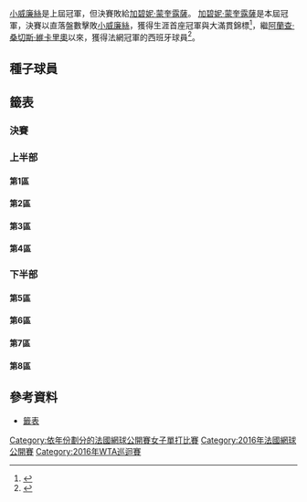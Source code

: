 {{Infobox Tennis Grand Slam events|2016|法國網球公開賽|
 | champ = {{flagicon|ESP}} [[加碧妮·蒙奎露薩|加碧妮·蒙奎露薩]]
 | runner = {{flagicon|USA}} [[小威廉絲|小威廉絲]]
 | score = 7–5、6–4
 | before_name = 法國網球公開賽女子單打比賽
 | after_name = 法國網球公開賽女子單打比賽
}}

{{main|2016年法國網球公開賽}}

[[小威廉絲|小威廉絲]]是上屆冠軍，但決賽敗給[[加碧妮·蒙奎露薩|加碧妮·蒙奎露薩]]。
[[加碧妮·蒙奎露薩|加碧妮·蒙奎露薩]]是本屆冠軍，決賽以直落盤數擊敗[[小威廉絲|小威廉絲]]，獲得生涯首座冠軍與大滿貫錦標<ref>{{cite web|url=https://www.theguardian.com/sport/live/2016/jun/04/french-open-2016-womens-final-serena-williams-v-garbine-muguruza-live|title=Garbiñe Muguruza beats Serena Williams to win French Open title – as it happened|date=4 June 2016|work=Guardian|accessdate=7 June 2016|archive-date=2016-08-12|archive-url=https://web.archive.org/web/20160812160939/https://www.theguardian.com/sport/live/2016/jun/04/french-open-2016-womens-final-serena-williams-v-garbine-muguruza-live|dead-url=no}}</ref>，繼[[阿蘭查·桑切斯·維卡里奧|阿蘭查·桑切斯·維卡里奧]]以來，獲得法網冠軍的西班牙球員<ref>{{cite web|url=http://www.bbc.com/sport/tennis/36452385|title=French Open 2016: Garbine Muguruza upsets Serena Williams to win title|date=4 June 2016|work=BBC Sport|accessdate=7 June 2016|archive-date=2016-08-26|archive-url=https://web.archive.org/web/20160826004751/http://www.bbc.com/sport/tennis/36452385|dead-url=no}}</ref>。	

==種子球員==
{{columns-list|2|
{{seeds|1|1}} {{flagicon|USA}} [[小威廉絲|小威廉絲]]（亞軍）
{{seeds|2|8}} {{flagicon|POL}} [[阿格涅什卡·拉德萬斯卡|阿格涅什卡·拉德萬斯卡]]（第四輪）
{{seeds|3|3}} {{flagicon|GER}} [[安赫利奎·克柏|安赫利奎·克柏]]（第一輪）
{{seeds|4|6}} '''{{flagicon|ESP}} [[加碧妮·蒙奎露薩|加碧妮·蒙奎露薩]]（冠軍）
{{seeds|5|2}} {{flagicon|BLR}} [[維多利亞·阿扎倫卡|維多利亞·阿扎倫卡]]（第一輪，退賽）
{{seeds|6|7}} {{flagicon|ROU}} [[西莫娜·哈勒普|西莫娜·哈勒普]]（第四輪）
{{seeds|7|5}} {{flagicon|ITA}} [[羅貝塔·文西|羅貝塔·文西]]（第一輪）
{{seeds|8|4}} {{flagicon|SUI}} [[迪美雅·芭辛絲姬|迪美雅·芭辛絲姬]]（八強）
{{seeds|9|4}} {{flagicon|USA}} [[大威廉絲|大威廉絲]]（第四輪）
{{seeds|10|5}} {{flagicon|CZE}} [[佩特拉·克維托娃|佩特拉·克維托娃]]（第三輪）
{{seeds|11|7}} {{flagicon|CZE}} [[露絲·莎法洛法|露絲·莎法洛法]]（第三輪）
{{seeds|12|2}} {{flagicon|ESP}} [[卡拉·蘇亞雷斯·納瓦羅|卡拉·蘇亞雷斯·納瓦羅]]（第四輪）
{{seeds|13|6}} {{flagicon|RUS}} [[斯維特拉娜·庫茲涅佐娃|斯維特拉娜·庫茲涅佐娃]]（第四輪）
{{seeds|14|1}} {{flagicon|SRB}} [[安娜·伊萬諾維奇|安娜·伊萬諾維奇]]（第三輪）
{{seeds|15|3}} {{flagicon|USA}} [[麥迪遜·基絲|麥迪遜·基絲]]（第四輪）
{{seeds|16|8}} {{flagicon|ITA}} [[薩拉·埃拉尼|薩拉·埃拉尼]]（第一輪）

{{seeds|17|5}} {{flagicon|CZE}} [[卡羅萊娜·普利斯科娃|卡羅萊娜·普利斯科娃]]（第一輪）
{{seeds|18|1}} {{flagicon|UKR}} [[伊莉娜·斯維托莉娜|伊莉娜·斯維托莉娜]]（第四輪）
{{seeds|19|8}} {{flagicon|USA}} [[斯洛恩·史蒂芬斯|斯洛恩·史蒂芬斯]]（第三輪）
{{seeds|20|3}} {{flagicon|GBR}} [[約翰娜·康塔|約翰娜·康塔]]（第一輪）
{{seeds|21|7}} {{flagicon|AUS}} [[薩曼莎·斯托瑟|薩曼莎·斯托瑟]]（四強）
{{seeds|22|2}} {{flagicon|SVK}} [[多米尼卡·齊布爾科娃|多米尼卡·齊布爾科娃]]（第三輪）
{{seeds|23|4}} {{flagicon|SRB}} [[耶萊娜·揚科維奇|耶萊娜·揚科維奇]]（第一輪）
{{seeds|24|6}} {{flagicon|RUS}} [[安娜斯塔西亞·帕夫柳琴科娃|安娜斯塔西亞·帕夫柳琴科娃]]（第三輪）
{{seeds|25|5}} {{flagicon|ROU}} [[伊琳娜-卡梅利亞·貝古|伊琳娜-卡梅利亞·貝古]]（第四輪）
{{seeds|26|1}} {{flagicon|FRA}} [[克里斯蒂娜·美拉德諾維奇|克里斯蒂娜·美拉德諾維奇]]（第三輪）
{{seeds|27|6}} {{flagicon|RUS}} [[葉卡捷琳娜·馬卡洛娃|葉卡捷琳娜·馬卡洛娃]]（第二輪） 
{{seeds|28|2}} {{flagicon|GER}} [[安德烈婭·佩特科維奇|安德烈婭·佩特科維奇]]（第二輪） 
{{seeds|29|3}} {{flagicon|RUS}} [[黛莉亞·卡薩特金娜|黛莉亞·卡薩特金娜]]（第三輪）
{{seeds|30|8}} {{flagicon|CZE}} [[巴博拉·扎赫拉沃娃-斯特里科娃|巴博拉·斯特里科娃]]（第三輪）
{{seeds|31|4}} {{flagicon|ROU}} [[莫妮卡·尼古列斯庫|莫妮卡·尼古列斯庫]]（第一輪）
{{seeds|32|7}} {{flagicon|LAT}} [[耶蓮娜·奧斯塔佩柯|耶蓮娜·奧斯塔佩柯]]（第一輪）
}}
{{種子說明}}

==籤表==
{{Draw key}}

===決賽===
{{8TeamBracket-Tennis3-v2
|RD1=八強
|RD2=四強
|RD3=決賽
 
|team-width=175

| RD1-seed1=1
| RD1-team1='''{{flagicon|USA}} [[小威廉絲|小威廉絲]]
| RD1-score1-1=5
| RD1-score1-2='''6
| RD1-score1-3='''6
| RD1-seed2=
| RD1-team2={{flagicon|KAZ}} [[尤利婭·普丁塞瓦|尤利婭·普丁塞瓦]] 
| RD1-score2-1='''7
| RD1-score2-2=4
| RD1-score2-3=1

| RD1-seed3=
| RD1-team3='''{{flagicon|NED}} [[基基·貝爾騰斯|基基·貝爾騰斯]]  
| RD1-score3-1='''7
| RD1-score3-2='''6
| RD1-score3-3=
| RD1-seed4=8
| RD1-team4={{flagicon|SUI}} [[迪美雅·芭辛絲姬|迪美雅·芭辛絲姬]] 
| RD1-score4-1=5
| RD1-score4-2=2
| RD1-score4-3=

| RD1-seed5=
| RD1-team5={{flagicon|USA}} [[謝爾比·羅傑斯|謝爾比·羅傑斯]] 
| RD1-score5-1=5
| RD1-score5-2=3
| RD1-score5-3=
| RD1-seed6=4
| RD1-team6='''{{flagicon|ESP}} [[加碧妮·蒙奎露薩|加碧妮·蒙奎露薩]]
| RD1-score6-1='''7
| RD1-score6-2='''6
| RD1-score6-3=

| RD1-seed7=21
| RD1-team7='''{{flagicon|AUS}} [[薩曼莎·斯托瑟|薩曼莎·斯托瑟]] 
| RD1-score7-1='''6
| RD1-score7-2='''7<sup>8</sup>
| RD1-score7-3=
| RD1-seed8=
| RD1-team8={{flagicon|BUL}} [[茨薇塔娜·皮隆科娃|茨薇塔娜·皮隆科娃]]
| RD1-score8-1=4
| RD1-score8-2=6<sup>6</sup>
| RD1-score8-3=

| RD2-seed1=1
| RD2-team1='''{{flagicon|USA}} [[小威廉絲|小威廉絲]]
| RD2-score1-1='''7<sup>9</sup>
| RD2-score1-2='''6
| RD2-score1-3=
| RD2-seed2=
| RD2-team2={{flagicon|NED}} [[基基·貝爾騰斯|基基·貝爾騰斯]] 
| RD2-score2-1=6<sup>7</sup>
| RD2-score2-2=4
| RD2-score2-3=

| RD2-seed3=4
| RD2-team3='''{{flagicon|ESP}} [[加碧妮·蒙奎露薩|加碧妮·蒙奎露薩]]
| RD2-score3-1='''6
| RD2-score3-2='''6
| RD2-score3-3=
| RD2-seed4=21
| RD2-team4={{flagicon|AUS}} [[薩曼莎·斯托瑟|薩曼莎·斯托瑟]]
| RD2-score4-1=2
| RD2-score4-2=4
| RD2-score4-3=

| RD3-seed1=1
| RD3-team1={{flagicon|USA}} [[小威廉絲|小威廉絲]] 
| RD3-score1-1=5
| RD3-score1-2=4
| RD3-score1-3=
| RD3-seed2=4
| RD3-team2='''{{flagicon|ESP}} [[加碧妮·蒙奎露薩|加碧妮·蒙奎露薩]]
| RD3-score2-1='''7
| RD3-score2-2='''6
| RD3-score2-3=
}}

===上半部===

====第1區====
{{16TeamBracket-Compact-Tennis3
| RD1=第一輪
| RD2=第二輪
| RD3=第三輪
| RD4=第四輪

| RD1-seed01=1
| RD1-team01='''{{flagicon|USA}} [[小威廉絲|S 小威廉絲]] 
| RD1-score01-1='''6
| RD1-score01-2='''6
| RD1-score01-3=
| RD1-seed02=
| RD1-team02={{flagicon|SVK}} [[瑪格達蓮娜·里巴里科娃|里巴里科娃]]
| RD1-score02-1=2
| RD1-score02-2=0
| RD1-score02-3=

| RD1-seed03=
| RD1-team03='''{{flagicon|BRA}} [[特莉阿娜·佩蕾拉|佩蕾拉]]
| RD1-score03-1='''7
| RD1-score03-2=3
| RD1-score03-3='''9
| RD1-seed04=
| RD1-team04={{flagicon|CZE}} [[卡羅萊娜·普利斯科娃|普利斯科娃]]
| RD1-score04-1=5
| RD1-score04-2='''6
| RD1-score04-3=7

| RD1-seed05=
| RD1-team05={{flagicon|USA}} [[薩曼莎·克勞福德|克勞福德]]
| RD1-score05-1=4
| RD1-score05-2=0
| RD1-score05-3=
| RD1-seed06=
| RD1-team06='''{{flagicon|HUN}} [[蒂美阿·巴包斯|巴包斯]]
| RD1-score06-1='''6
| RD1-score06-2='''6
| RD1-score06-3=

| RD1-seed07=
| RD1-team07={{flagicon|ITA}} [[弗蘭切斯卡·斯基亞沃內|斯基亞沃內]]
| RD1-score07-1=2
| RD1-score07-2=4
| RD1-score07-3=
| RD1-seed08=26
| RD1-team08='''{{flagicon|FRA}} [[克里斯蒂娜·美拉德諾維奇|美拉德諾維奇]] 
| RD1-score08-1='''6
| RD1-score08-2='''6
| RD1-score08-3=

| RD1-seed09=18
| RD1-team09='''{{flagicon|UKR}} [[伊莉娜·斯維托莉娜|斯維托莉娜]] 
| RD1-score09-1='''6
| RD1-score09-2='''6
| RD1-score09-3=
| RD1-seed10=Q
| RD1-team10={{flagicon|ROM}} [[索拉納·克斯蒂|克斯蒂]] 
| RD1-score10-1=1
| RD1-score10-2=3
| RD1-score10-3=

| RD1-seed11=WC
| RD1-team11='''{{flagicon|USA}} [[泰勒·湯森|湯森]]
| RD1-score11-1='''6
| RD1-score11-2='''6
| RD1-score11-3=
| RD1-seed12=WC
| RD1-team12={{flagicon|FRA}} [[Amandine_Hesse|A Hesse]]
| RD1-score12-1=2
| RD1-score12-2=1
| RD1-score12-3=

| RD1-seed13=
| RD1-team13='''{{flagicon|JPN}} [[奈良久留美|奈良]]
| RD1-score13-1=5
| RD1-score13-2='''6
| RD1-score13-3=2
| RD1-seed14=
| RD1-team14={{flagicon|CZE}} [[德尼莎·阿萊爾托娃|阿萊爾托娃]]
| RD1-score14-1='''7
| RD1-score14-2=3
| RD1-score14-3=0<sup>r</sup>

| RD1-seed15=WC
| RD1-team15={{flagicon|FRA}} [[Océane_Dodin|O Dodin]]
| RD1-score15-1=0
| RD1-score15-2='''7
| RD1-score15-3=2
| RD1-seed16=14
| RD1-team16='''{{flagicon|SRB}} [[安娜·伊萬諾維奇|伊萬諾維奇]] 
| RD1-score16-1='''6
| RD1-score16-2=5
| RD1-score16-3='''6

| RD2-seed01=1
| RD2-team01='''{{flagicon|USA}} [[小威廉絲|S 小威廉絲]] 
| RD2-score01-1='''6
| RD2-score01-2='''6
| RD2-score01-3=
| RD2-seed02=
| RD2-team02={{flagicon|BRA}} [[特莉阿娜·佩蕾拉|佩蕾拉]] 
| RD2-score02-1=2
| RD2-score02-2=1
| RD2-score02-3=

| RD2-seed03=
| RD2-team03={{flagicon|HUN}} [[蒂美阿·巴包斯|巴包斯]]
| RD2-score03-1=4
| RD2-score03-2=3
| RD2-score03-3=
| RD2-seed04=26
| RD2-team04='''{{flagicon|FRA}} [[克里斯蒂娜·美拉德諾維奇|美拉德諾維奇]] 
| RD2-score04-1='''6
| RD2-score04-2='''6
| RD2-score04-3=

| RD2-seed05=18
| RD2-team05='''{{flagicon|UKR}} [[伊莉娜·斯維托莉娜|斯維托莉娜]] 
| RD2-score05-1='''6
| RD2-score05-2='''6
| RD2-score05-3=
| RD2-seed06=WC
| RD2-team06={{flagicon|USA}} [[泰勒·湯森|湯森]]
| RD2-score06-1=3
| RD2-score06-2=0
| RD2-score06-3=

| RD2-seed07=
| RD2-team07={{flagicon|JPN}} [[奈良久留美|奈良]] 
| RD2-score07-1=5
| RD2-score07-2=1
| RD2-score07-3=
| RD2-seed08=14
| RD2-team08='''{{flagicon|SRB}} [[安娜·伊萬諾維奇|伊萬諾維奇]]
| RD2-score08-1='''7
| RD2-score08-2='''6
| RD2-score08-3=

| RD3-seed01=1
| RD3-team01='''{{flagicon|USA}} [[小威廉絲|S 小威廉絲]]
| RD3-score01-1='''6
| RD3-score01-2='''7<sup>12</sup>
| RD3-score01-3=
| RD3-seed02=26
| RD3-team02={{flagicon|FRA}} [[克里斯蒂娜·美拉德諾維奇|美拉德諾維奇]]
| RD3-score02-1=4
| RD3-score02-2=6<sup>10</sup>
| RD3-score02-3=

| RD3-seed03=18
| RD3-team03='''{{flagicon|UKR}} [[伊莉娜·斯維托莉娜|斯維托莉娜]] 
| RD3-score03-1='''6
| RD3-score03-2='''6
| RD3-score03-3=
| RD3-seed04=14
| RD3-team04={{flagicon|SRB}} [[安娜·伊萬諾維奇|伊萬諾維奇]] 
| RD3-score04-1=4
| RD3-score04-2=4
| RD3-score04-3=

| RD4-seed01=1
| RD4-team01='''{{flagicon|USA}} [[小威廉絲|S 小威廉絲]] 
| RD4-score01-1='''6
| RD4-score01-2='''6
| RD4-score01-3=
| RD4-seed02=18
| RD4-team02={{flagicon|UKR}} [[伊莉娜·斯維托莉娜|斯維托莉娜]] 
| RD4-score02-1=1
| RD4-score02-2=1
| RD4-score02-3=
}}

====第2區====
{{16TeamBracket-Compact-Tennis3
| RD1=第一輪
| RD2=第二輪
| RD3=第三輪
| RD4=第四輪

| RD1-seed01=12
| RD1-team01='''{{nowrap|{{flagicon|ESP}} [[卡拉·蘇亞雷斯·納瓦羅|蘇亞雷斯·納瓦羅]]}} 
| RD1-score01-1='''6
| RD1-score01-2=4
| RD1-score01-3='''6
| RD1-seed02=Q
| RD1-team02={{flagicon|CZE}} [[凱特琳娜·絲妮柯娃|絲妮柯娃]]
| RD1-score02-1=2
| RD1-score02-2='''6
| RD1-score02-3=2

| RD1-seed03=
| RD1-team03='''{{flagicon|CHN}} [[王薔|王]]
| RD1-score03-1='''6
| RD1-score03-2='''6
| RD1-score03-3=
| RD1-seed04=WC
| RD1-team04={{nowrap|{{flagicon|FRA}} [[Tessah_Andrianjafitrimo|T Andrianjafitrimo]]}}
| RD1-score04-1=0
| RD1-score04-2=0
| RD1-score04-3=

| RD1-seed05=WC
| RD1-team05={{flagicon|AUS}} [[Arina_Rodionova|Ar Rodionova]]
| RD1-score05-1=2
| RD1-score05-2=3
| RD1-score05-3=
| RD1-seed06=
| RD1-team06='''{{flagicon|CRO}} [[安娜·科紐赫|科紐赫]]
| RD1-score06-1='''6
| RD1-score06-2='''6
| RD1-score06-3=

| RD1-seed07=
| RD1-team07={{flagicon|CHN}} [[鄭賽賽|鄭]]
| RD1-score07-1=3
| RD1-score07-2=1
| RD1-score07-3=
| RD1-seed08=22
| RD1-team08='''{{flagicon|SVK}} [[多米尼卡·齊布爾科娃|齊布爾科娃]] 
| RD1-score08-1='''6
| RD1-score08-2='''6
| RD1-score08-3=

| RD1-seed09=28
| RD1-team09='''{{flagicon|GER}} [[安德烈婭·佩特科維奇|佩特科維奇]] 
| RD1-score09-1='''6
| RD1-score09-2='''6
| RD1-score09-3=
| RD1-seed10=PR
| RD1-team10={{flagicon|GBR}} [[勞拉·羅布森|羅布森]]
| RD1-score10-1=2
| RD1-score10-2=2
| RD1-score10-3=

| RD1-seed11=
| RD1-team11='''{{flagicon|KAZ}} [[尤利婭·普丁塞瓦|普丁塞瓦]]
| RD1-score11-1='''6
| RD1-score11-2='''6
| RD1-score11-3=
| RD1-seed12=PR
| RD1-team12={{flagicon|CAN}} [[雅歷珊查·禾絲妮雅克|禾絲妮雅克]]
| RD1-score12-1=1
| RD1-score12-2=1
| RD1-score12-3=

| RD1-seed13=
| RD1-team13='''{{flagicon|LAT}} [[安娜絲塔西卓·希瓦妥娃|希瓦妥娃]]
| RD1-score13-1='''6
| RD1-score13-2='''6
| RD1-score13-3=
| RD1-seed14=Q
| RD1-team14={{flagicon|USA}} [[Sachia_Vickery|S Vickery]]
| RD1-score14-1=2
| RD1-score14-2=2
| RD1-score14-3=

| RD1-seed15=
| RD1-team15='''{{flagicon|ITA}} [[卡琳·克納普|克納普]]
| RD1-score15-1='''6
| RD1-score15-2=6<sup>6</sup>
| RD1-score15-3=4
| RD1-seed16=5
| RD1-team16={{flagicon|BLR}} [[維多利亞·阿扎倫卡|阿扎倫卡]] 
| RD1-score16-1=3
| RD1-score16-2='''7<sup>8</sup>
| RD1-score16-3=0<sup>r</sup>

| RD2-seed01=12
| RD2-team01='''{{nowrap|{{flagicon|ESP}} [[卡拉·蘇亞雷斯·納瓦羅|蘇亞雷斯·納瓦羅]]}} 
| RD2-score01-1='''6
| RD2-score01-2='''6
| RD2-score01-3=
| RD2-seed02=
| RD2-team02={{flagicon|CHN}} [[王薔|王]]
| RD2-score02-1=1
| RD2-score02-2=3
| RD2-score02-3=

| RD2-seed03=
| RD2-team03={{flagicon|CRO}} [[安娜·科紐赫|科紐赫]] 
| RD2-score03-1=4
| RD2-score03-2='''6
| RD2-score03-3=0
| RD2-seed04=22
| RD2-team04='''{{flagicon|SVK}} [[多米尼卡·齊布爾科娃|齊布爾科娃]] 
| RD2-score04-1='''6
| RD2-score04-2=3
| RD2-score04-3='''6

| RD2-seed05=28
| RD2-team05={{flagicon|GER}} [[安德烈婭·佩特科維奇|佩特科維奇]]
| RD2-score05-1=2
| RD2-score05-2=2
| RD2-score05-3=
| RD2-seed06=
| RD2-team06='''{{flagicon|KAZ}} [[尤利婭·普丁塞瓦|普丁塞瓦]]
| RD2-score06-1='''6
| RD2-score06-2='''6
| RD2-score06-3=

| RD2-seed07=
| RD2-team07={{flagicon|LAT}} [[安娜絲塔西卓·希瓦妥娃|希瓦妥娃]]
| RD2-score07-1=3
| RD2-score07-2=4
| RD2-score07-3=
| RD2-seed08=
| RD2-team08='''{{flagicon|ITA}} [[卡琳·克納普|克納普]] 
| RD2-score08-1='''6
| RD2-score08-2='''6
| RD2-score08-3=

| RD3-seed01=12
| RD3-team01='''{{nowrap|{{flagicon|ESP}} [[卡拉·蘇亞雷斯·納瓦羅|蘇亞雷斯·納瓦羅]]}}
| RD3-score01-1='''6
| RD3-score01-2=3
| RD3-score01-3='''6
| RD3-seed02=22
| RD3-team02={{flagicon|SVK}} [[多米尼卡·齊布爾科娃|齊布爾科娃]] 
| RD3-score02-1=4
| RD3-score02-2='''6
| RD3-score02-3=1

| RD3-seed03=
| RD3-team03='''{{flagicon|KAZ}} [[尤利婭·普丁塞瓦|普丁塞瓦]]
| RD3-score03-1='''6
| RD3-score03-2='''6
| RD3-score03-3=
| RD3-seed04=
| RD3-team04={{flagicon|ITA}} [[卡琳·克納普|克納普]]
| RD3-score04-1=1
| RD3-score04-2=1
| RD3-score04-3=

| RD4-seed01=12
| RD4-team01={{nowrap|{{flagicon|ESP}} [[卡拉·蘇亞雷斯·納瓦羅|蘇亞雷斯·納瓦羅]]}}
| RD4-score01-1=5
| RD4-score01-2=5
| RD4-score01-3=
| RD4-seed02=
| RD4-team02='''{{flagicon|KAZ}} [[尤利婭·普丁塞瓦|普丁塞瓦]]
| RD4-score02-1='''7
| RD4-score02-2='''7
| RD4-score02-3=
}}

====第3區====
{{16TeamBracket-Compact-Tennis3
| RD1=第一輪
| RD2=第二輪
| RD3=第三輪
| RD4=第四輪

| RD1-seed01=3
| RD1-team01={{flagicon|GER}} [[安赫利奎·克柏|克柏]] 
| RD1-score01-1=2
| RD1-score01-2='''6
| RD1-score01-3=3
| RD1-seed02=
| RD1-team02='''{{flagicon|NED}} [[基基·貝爾騰斯|貝爾騰斯]]
| RD1-score02-1='''6
| RD1-score02-2=3
| RD1-score02-3='''6

| RD1-seed03=WC
| RD1-team03={{flagicon|FRA}} [[Alizé_Lim|A Lim]]
| RD1-score03-1=3
| RD1-score03-2=2
| RD1-score03-3=
| RD1-seed04=
| RD1-team04='''{{flagicon|ITA}} [[卡美娜·格奧爾基|格奧爾基]]
| RD1-score04-1='''6
| RD1-score04-2='''6
| RD1-score04-3=

| RD1-seed05=Q
| RD1-team05={{flagicon|TUR}} [[İpek_Soylu|İ Soylu]]
| RD1-score05-1='''6
| RD1-score05-2=1
| RD1-score05-3=0
| RD1-seed06=WC
| RD1-team06='''{{flagicon|FRA}} [[維吉妮·拉扎諾|拉扎諾]]
| RD1-score06-1=4
| RD1-score06-2='''6
| RD1-score06-3='''6

| RD1-seed07=
| RD1-team07={{flagicon|GER}} [[安娜-萊娜·弗里達薩姆|弗里達薩姆]]
| RD1-score07-1=1
| RD1-score07-2='''6
| RD1-score07-3=3
| RD1-seed08=29
| RD1-team08='''{{flagicon|RUS}} [[黛莉亞·卡薩特金娜|卡薩特金娜]] 
| RD1-score08-1='''6
| RD1-score08-2=4
| RD1-score08-3='''6

| RD1-seed09=20
| RD1-team09={{flagicon|GBR}} [[約翰娜·康塔|康塔]] 
| RD1-score09-1=2
| RD1-score09-2=3
| RD1-score09-3=
| RD1-seed10=
| RD1-team10='''{{flagicon|GER}} [[尤莉亞·戈格斯|戈格斯]]
| RD1-score10-1='''6
| RD1-score10-2='''6
| RD1-score10-3=

| RD1-seed11=
| RD1-team11='''{{flagicon|PUR}} [[莫妮卡·普格|普格]] 
| RD1-score11-1='''7
| RD1-score11-2='''6
| RD1-score11-3=
| RD1-seed12=
| RD1-team12={{flagicon|BLR}} [[奧爾加·歌弗索娃|歌弗索娃]] 
| RD1-score12-1=5
| RD1-score12-2=3
| RD1-score12-3=

| RD1-seed13=
| RD1-team13={{flagicon|AUS}} [[達里婭·加夫里洛娃|加夫里洛娃]]
| RD1-score13-1='''7
| RD1-score13-2=4
| RD1-score13-3=4
| RD1-seed14=
| RD1-team14='''{{nowrap|{{flagicon|COL}} [[瑪麗娜·杜克·馬里尼奧|杜克·馬里尼奧]]}} 
| RD1-score14-1=5
| RD1-score14-2='''6
| RD1-score14-3='''6

| RD1-seed15=
| RD1-team15={{flagicon|CRO}} [[唐娜·維基克|維基克]] 
| RD1-score15-1=3
| RD1-score15-2=2
| RD1-score15-3=
| RD1-seed16=15
| RD1-team16='''{{flagicon|USA}} [[麥迪遜·基絲|基絲]] 
| RD1-score16-1='''6
| RD1-score16-2='''6
| RD1-score16-3=

| RD2-seed01=
| RD2-team01='''{{flagicon|NED}} [[基基·貝爾騰斯|貝爾騰斯]]
| RD2-score01-1='''6
| RD2-score01-2='''6
| RD2-score01-3=
| RD2-seed02=
| RD2-team02={{flagicon|ITA}} [[卡美娜·格奧爾基|格奧爾基]]
| RD2-score02-1=4
| RD2-score02-2=1
| RD2-score02-3=

| RD2-seed03=WC
| RD2-team03={{flagicon|FRA}} [[維吉妮·拉扎諾|拉扎諾]]
| RD2-score03-1='''6
| RD2-score03-2=1
| RD2-score03-3=3
| RD2-seed04=29
| RD2-team04='''{{flagicon|RUS}} [[黛莉亞·卡薩特金娜|卡薩特金娜]] 
| RD2-score04-1=3
| RD2-score04-2='''6
| RD2-score04-3='''6

| RD2-seed05=
| RD2-team05={{flagicon|GER}} [[尤莉亞·戈格斯|戈格斯]]
| RD2-score05-1=5
| RD2-score05-2='''7<sup>7</sup>
| RD2-score05-3=5
| RD2-seed06=
| RD2-team06={{flagicon|PUR}} '''[[莫妮卡·普格|普格]]
| RD2-score06-1='''7
| RD2-score06-2=6<sup>4</sup>
| RD2-score06-3='''7

| RD2-seed07=
| RD2-team07={{nowrap|{{flagicon|COL}} [[瑪麗娜·杜克·馬里尼奧|杜克·馬里尼奧]]}} 
| RD2-score07-1=3
| RD2-score07-2=2
| RD2-score07-3=
| RD2-seed08=15
| RD2-team08='''{{flagicon|USA}} [[麥迪遜·基絲|基絲]]  
| RD2-score08-1='''6
| RD2-score08-2='''6
| RD2-score08-3=

| RD3-seed01=
| RD3-team01='''{{flagicon|NED}} [[基基·貝爾騰斯|貝爾騰斯]]
| RD3-score01-1='''6
| RD3-score01-2=3
| RD3-score01-3='''10
| RD3-seed02=29
| RD3-team02={{flagicon|RUS}} [[黛莉亞·卡薩特金娜|卡薩特金娜]] 
| RD3-score02-1=2
| RD3-score02-2='''6
| RD3-score02-3=8

| RD3-seed03=
| RD3-team03={{flagicon|PUR}} [[莫妮卡·普格|普格]]
| RD3-score03-1=6<sup>3</sup>
| RD3-score03-2=3
| RD3-score03-3=
| RD3-seed04=15
| RD3-team04='''{{flagicon|USA}} [[麥迪遜·基絲|基絲]]
| RD3-score04-1='''7<sup>7</sup>
| RD3-score04-2='''6
| RD3-score04-3=

| RD4-seed01=
| RD4-team01='''{{flagicon|NED}} [[基基·貝爾騰斯|貝爾騰斯]] 
| RD4-score01-1='''7<sup>7</sup>
| RD4-score01-2='''6
| RD4-score01-3=
| RD4-seed02=15
| RD4-team02={{flagicon|USA}} [[麥迪遜·基絲|基絲]]
| RD4-score02-1=6<sup>4</sup>
| RD4-score02-2=3
| RD4-score02-3=
}}

====第4區====
{{16TeamBracket-Compact-Tennis3
| RD1=第一輪
| RD2=第二輪
| RD3=第三輪
| RD4=第四輪

| RD1-seed01=9
| RD1-team01='''{{flagicon|USA}} [[大威廉絲|V 威廉絲]] 
| RD1-score01-1='''7<sup>7</sup>
| RD1-score01-2='''7<sup>7</sup>
| RD1-score01-3=
| RD1-seed02=
| RD1-team02={{flagicon|EST}} [[阿內特·康塔薇特|康塔薇特]]
| RD1-score02-1=6<sup>5</sup>
| RD1-score02-2=6<sup>4</sup>
| RD1-score02-3=

| RD1-seed03=Q
| RD1-team03='''{{flagicon|USA}} [[露意莎·基里科|基里科]]
| RD1-score03-1='''6
| RD1-score03-2=2
| RD1-score03-3='''8
| RD1-seed04=
| RD1-team04={{flagicon|USA}} [[勞倫·戴維斯|戴維斯]]
| RD1-score04-1=2
| RD1-score04-2='''6
| RD1-score04-3=6

| RD1-seed05=
| RD1-team05='''{{flagicon|FRA}} [[阿麗澤·科奈|科奈]]
| RD1-score05-1='''6
| RD1-score05-2='''6
| RD1-score05-3=
| RD1-seed06=
| RD1-team06={{flagicon|BEL}} [[克斯汀·弗利普肯斯|弗利普肯斯]]
| RD1-score06-1=1
| RD1-score06-2=0
| RD1-score06-3=

| RD1-seed07=
| RD1-team07='''{{flagicon|GER}} [[塔季揚娜·瑪麗亞|瑪麗亞]]
| RD1-score07-1='''6
| RD1-score07-2=3
| RD1-score07-3='''6
| RD1-seed08=23
| RD1-team08={{flagicon|SRB}} [[耶萊娜·揚科維奇|揚科維奇]] 
| RD1-score08-1=3
| RD1-score08-2='''6
| RD1-score08-3=3

| RD1-seed09=31
| RD1-team09={{flagicon|ROU}} [[莫妮卡·尼古列斯庫|尼古列斯庫]] 
| RD1-score09-1=2
| RD1-score09-2=6<sup>2</sup>
| RD1-score09-3=
| RD1-seed10=
| RD1-team10='''{{flagicon|FRA}} [[保琳·巴曼迪耶|巴曼迪耶]]
| RD1-score10-1='''6
| RD1-score10-2='''7<sup>7</sup>
| RD1-score10-3=

| RD1-seed11=
| RD1-team11='''{{flagicon|USA}} [[伊琳娜·法爾科尼|法爾科尼]]
| RD1-score11-1='''6
| RD1-score11-2=0
| RD1-score11-3='''6
| RD1-seed12=
| RD1-team12={{flagicon|GER}} [[莫娜·巴特爾|巴特爾]]
| RD1-score12-1=4
| RD1-score12-2='''6
| RD1-score12-3=2

| RD1-seed13=
| RD1-team13={{flagicon|GER}} [[蘿拉·西格蒙德|西格蒙德]]
| RD1-score13-1=2
| RD1-score13-2=2
| RD1-score13-3=
| RD1-seed14=
| RD1-team14='''{{flagicon|CAN}} [[尤金妮·布沙爾|布沙爾]]
| RD1-score14-1='''6
| RD1-score14-2='''6
| RD1-score14-3=

| RD1-seed15=LL
| RD1-team15={{nowrap|{{flagicon|ESP}} [[西爾維婭·索勒·艾絲皮諾莎|索勒·艾絲皮諾莎]]}}
| RD1-score15-1=3
| RD1-score15-2=1
| RD1-score15-3=
| RD1-seed16=8
| RD1-team16='''{{flagicon|SUI}} [[迪美雅·芭辛絲姬|芭辛絲姬]] 
| RD1-score16-1='''6
| RD1-score16-2='''6
| RD1-score16-3=

| RD2-seed01=9
| RD2-team01={{flagicon|USA}} '''[[大威廉絲|V 威廉絲]] 
| RD2-score01-1= '''6
| RD2-score01-2= '''6
| RD2-score01-3=
| RD2-seed02=Q
| RD2-team02={{flagicon|USA}} [[露意莎·基里科|基里科]]
| RD2-score02-1= 2
| RD2-score02-2= 1
| RD2-score02-3=

| RD2-seed03=
| RD2-team03='''{{flagicon|FRA}} [[阿麗澤·科奈|科奈]]
| RD2-score03-1='''6
| RD2-score03-2=6<sup>5</sup>
| RD2-score03-3='''6
| RD2-seed04=
| RD2-team04={{flagicon|GER}} [[塔季揚娜·瑪麗亞|瑪麗亞]]
| RD2-score04-1=3
| RD2-score04-2='''7<sup>7</sup>
| RD2-score04-3=4

| RD2-seed05=
| RD2-team05='''{{flagicon|FRA}} [[保琳·巴曼迪耶|巴曼迪耶]]
| RD2-score05-1='''6
| RD2-score05-2='''6
| RD2-score05-3=
| RD2-seed06=
| RD2-team06={{flagicon|USA}} [[伊琳娜·法爾科尼|法爾科尼]]
| RD2-score06-1=3
| RD2-score06-2=1
| RD2-score06-3=

| RD2-seed07=
| RD2-team07={{flagicon|CAN}} [[尤金妮·布沙爾|布沙爾]]
| RD2-score07-1=4
| RD2-score07-2=4
| RD2-score07-3=
| RD2-seed08=8
| RD2-team08='''{{flagicon|SUI}} [[迪美雅·芭辛絲姬|芭辛絲姬]] 
| RD2-score08-1='''6
| RD2-score08-2='''6
| RD2-score08-3=

| RD3-seed01=9
| RD3-team01='''{{flagicon|USA}} [[大威廉絲|V 威廉絲]]
| RD3-score01-1='''7<sup>7</sup>
| RD3-score01-2=1
| RD3-score01-3='''6
| RD3-seed02=
| RD3-team02={{flagicon|FRA}} [[阿麗澤·科奈|科奈]]
| RD3-score02-1=6<sup>5</sup>
| RD3-score02-2='''6
| RD3-score02-3=0

| RD3-seed03=
| RD3-team03={{flagicon|FRA}} [[保琳·巴曼迪耶|巴曼迪耶]] 
| RD3-score03-1=4
| RD3-score03-2=2
| RD3-score03-3=
| RD3-seed04=8
| RD3-team04='''{{flagicon|SUI}} [[迪美雅·芭辛絲姬|芭辛絲姬]]
| RD3-score04-1='''6
| RD3-score04-2='''6
| RD3-score04-3=

| RD4-seed01=9
| RD4-team01={{flagicon|USA}} [[大威廉絲|V 威廉絲]]
| RD4-score01-1=2
| RD4-score01-2=4
| RD4-score01-3=
| RD4-seed02=8
| RD4-team02='''{{flagicon|SUI}} [[迪美雅·芭辛絲姬|芭辛絲姬]]
| RD4-score02-1='''6
| RD4-score02-2='''6
| RD4-score02-3=
}}

===下半部===

====第5區====
{{16TeamBracket-Compact-Tennis3
| RD1=第一輪
| RD2=第二輪
| RD3=第三輪
| RD4=第四輪

| RD1-seed01=7
| RD1-team01={{flagicon|ITA}} [[羅貝塔·文西|文西]] 
| RD1-score01-1=1
| RD1-score01-2=3
| RD1-score01-3=
| RD1-seed02=
| RD1-team02='''{{flagicon|UKR}} [[卡捷琳娜·邦達連科|邦達連科]]
| RD1-score02-1='''6
| RD1-score02-2='''6
| RD1-score02-3=

| RD1-seed03=
| RD1-team03='''{{flagicon|GER}} [[安妮卡·貝克|貝克]]
| RD1-score03-1='''6
| RD1-score03-2='''6
| RD1-score03-3=
| RD1-seed04=Q
| RD1-team04={{flagicon|UKR}} [[Maryna_Zanevska|M Zanevska]] 
| RD1-score04-1=1
| RD1-score04-2=2
| RD1-score04-3=

| RD1-seed05=
| RD1-team05='''{{nowrap|{{flagicon|USA}} [[可可·范德維奇|范德維奇]]}}
| RD1-score05-1='''6
| RD1-score05-2=3
| RD1-score05-3='''6
| RD1-seed06=
| RD1-team06={{flagicon|GBR}} [[娜奧米·布羅迪|布羅迪]]
| RD1-score06-1=4
| RD1-score06-2='''6
| RD1-score06-3=3

| RD1-seed07=
| RD1-team07={{flagicon|USA}} [[比丹妮·瑪迪克-辛特斯|瑪迪克-辛特斯]]
| RD1-score07-1='''7
| RD1-score07-2=1
| RD1-score07-3=3
| RD1-seed08=25
| RD1-team08='''{{flagicon|ROU}} [[伊琳娜-卡梅利亞·貝古|貝古]] 
| RD1-score08-1=5
| RD1-score08-2='''6
| RD1-score08-3='''6

| RD1-seed09=17
| RD1-team09={{flagicon|CZE}} [[卡羅萊娜·普利斯科娃|普利斯科娃]] 
| RD1-score09-1='''6
| RD1-score09-2=4
| RD1-score09-3=3
| RD1-seed10=
| RD1-team10='''{{flagicon|USA}} [[謝爾比·羅傑斯|羅傑斯]] 
| RD1-score10-1=3
| RD1-score10-2='''6
| RD1-score10-3='''6

| RD1-seed11=
| RD1-team11='''{{flagicon|RUS}} [[艾蓮娜·費絲蓮娜|費絲蓮娜]] 
| RD1-score11-1='''6
| RD1-score11-2='''6
| RD1-score11-3=
| RD1-seed12=
| RD1-team12={{flagicon|USA}} [[麥迪遜·布倫格爾|布倫格爾]] 
| RD1-score12-1=2
| RD1-score12-2=3
| RD1-score12-3=

| RD1-seed13=
| RD1-team13={{flagicon|ESP}} [[拉拉·阿魯阿巴雷納|阿魯阿巴雷納]] 
| RD1-score13-1=6<sup>6</sup>
| RD1-score13-2=3
| RD1-score13-3=
| RD1-seed14=
| RD1-team14='''{{flagicon|TPE}} [[謝淑薇|謝]] 
| RD1-score14-1='''7<sup>8</sup>
| RD1-score14-2='''6
| RD1-score14-3=

| RD1-seed15=
| RD1-team15={{flagicon|MNE}} [[丹卡·科維妮奇|科維妮奇]] 
| RD1-score15-1=2
| RD1-score15-2='''6
| RD1-score15-3=5
| RD1-seed16=10
| RD1-team16='''{{flagicon|CZE}} [[佩特拉·克維托娃|克維托娃]] 
| RD1-score16-1='''6
| RD1-score16-2=4
| RD1-score16-3='''7

| RD2-seed01=
| RD2-team01={{flagicon|UKR}} [[卡捷琳娜·邦達連科|邦達連科]]
| RD2-score01-1='''6
| RD2-score01-2=3
| RD2-score01-3=5
| RD2-seed02=
| RD2-team02='''{{flagicon|GER}} [[安妮卡·貝克|貝克]]
| RD2-score02-1=4
| RD2-score02-2='''6
| RD2-score02-3='''7

| RD2-seed03=
| RD2-team03={{nowrap|{{flagicon|USA}} [[可可·范德維奇|范德維奇]]}}
| RD2-score03-1='''7<sup>7</sup>
| RD2-score03-2=6<sup>4</sup>
| RD2-score03-3=8
| RD2-seed04=25
| RD2-team04='''{{flagicon|ROU}} [[伊琳娜-卡梅利亞·貝古|貝古]] 
| RD2-score04-1=6<sup>4</sup>
| RD2-score04-2='''7<sup>7</sup>
| RD2-score04-3='''10

| RD2-seed05=
| RD2-team05='''{{flagicon|USA}} [[謝爾比·羅傑斯|羅傑斯]] 
| RD2-score05-1='''6
| RD2-score05-2='''6
| RD2-score05-3=
| RD2-seed06=
| RD2-team06={{flagicon|RUS}} [[艾蓮娜·費絲蓮娜|費絲蓮娜]] 
| RD2-score06-1=4
| RD2-score06-2=2
| RD2-score06-3=

| RD2-seed07=
| RD2-team07={{flagicon|TPE}} [[謝淑薇|謝]] 
| RD2-score07-1=4
| RD2-score07-2=1
| RD2-score07-3=
| RD2-seed08=10
| RD2-team08='''{{flagicon|CZE}} [[佩特拉·克維托娃|克維托娃]]
| RD2-score08-1='''6
| RD2-score08-2='''6
| RD2-score08-3=

| RD3-seed01=
| RD3-team01={{flagicon|GER}} [[安妮卡·貝克|貝克]]
| RD3-score01-1=4
| RD3-score01-2='''6
| RD3-score01-3=1
| RD3-seed02=25
| RD3-team02='''{{flagicon|ROU}} [[伊琳娜-卡梅利亞·貝古|貝古]]
| RD3-score02-1='''6
| RD3-score02-2=2
| RD3-score02-3='''6

| RD3-seed03=
| RD3-team03='''{{flagicon|USA}} [[謝爾比·羅傑斯|羅傑斯]]
| RD3-score03-1='''6
| RD3-score03-2=6<sup>3</sup>
| RD3-score03-3='''6
| RD3-seed04=10
| RD3-team04={{flagicon|CZE}} [[佩特拉·克維托娃|克維托娃]]
| RD3-score04-1=0
| RD3-score04-2='''7<sup>7</sup>
| RD3-score04-3=0

| RD4-seed01=25
| RD4-team01={{flagicon|ROU}} [[伊琳娜-卡梅利亞·貝古|貝古]]
| RD4-score01-1=3
| RD4-score01-2=4
| RD4-score01-3=
| RD4-seed02=
| RD4-team02='''{{flagicon|USA}} [[謝爾比·羅傑斯|羅傑斯]] 
| RD4-score02-1='''6
| RD4-score02-2='''6
| RD4-score02-3=
}}

====第6區====
{{16TeamBracket-Compact-Tennis3
| RD1=第一輪
| RD2=第二輪
| RD3=第三輪
| RD4=第四輪

| RD1-seed01=13
| RD1-team01='''{{flagicon|RUS}} [[斯維特拉娜·庫茲涅佐娃|庫茲涅佐娃]] 
| RD1-score01-1=4
| RD1-score01-2='''6
| RD1-score01-3='''6
| RD1-seed02=
| RD1-team02={{flagicon|KAZ}} [[雅羅斯拉娃·施韋多娃|施韋多娃]] 
| RD1-score02-1='''6
| RD1-score02-2=1
| RD1-score02-3=4

| RD1-seed03=
| RD1-team03={{flagicon|USA}} [[妮可·吉貝絲|吉貝絲]] 
| RD1-score03-1='''7
| RD1-score03-2=2
| RD1-score03-3=2
| RD1-seed04=
| RD1-team04='''{{flagicon|GBR}} [[希瑟·沃特森|沃特森]] 
| RD1-score04-1=5
| RD1-score04-2='''6
| RD1-score04-3='''6

| RD1-seed05=Q
| RD1-team05='''{{flagicon|TUR}} [[帢拉·布尤卡柴|布尤卡柴]]
| RD1-score05-1=5
| RD1-score05-2='''7<sup>7</sup>
| RD1-score05-3='''6
| RD1-seed06=
| RD1-team06={{flagicon|BLR}} [[艾莉克珊德拉·薩諾維琪|薩諾維琪]] 
| RD1-score06-1='''7
| RD1-score06-2=6<sup>2</sup>
| RD1-score06-3=2

| RD1-seed07=Q
| RD1-team07={{flagicon|ESP}} [[Sara_Sorribes_Tormo|S Sorribes Tormo]]
| RD1-score07-1=2
| RD1-score07-2=0
| RD1-score07-3=
| RD1-seed08=24
| RD1-team08='''{{nowrap|{{flagicon|RUS}} [[安娜斯塔西亞·帕夫柳琴科娃|帕夫柳琴科娃]]}}
| RD1-score08-1='''6
| RD1-score08-2='''6
| RD1-score08-3=

| RD1-seed09=27
| RD1-team09='''{{flagicon|RUS}} [[葉卡捷琳娜·馬卡洛娃|馬卡洛娃]] 
| RD1-score09-1=5
| RD1-score09-2='''6
| RD1-score09-3='''6
| RD1-seed10=
| RD1-team10={{flagicon|USA}} [[瓦拉瓦拉·勒普琴科|勒普琴科]] 
| RD1-score10-1='''7
| RD1-score10-2=4
| RD1-score10-3=3

| RD1-seed11=
| RD1-team11='''{{flagicon|BEL}} [[雅尼婭·維克梅耶爾|維克梅耶爾]] 
| RD1-score11-1='''6
| RD1-score11-2='''6
| RD1-score11-3=
| RD1-seed12=
| RD1-team12={{flagicon|ROU}} [[亞歷山德拉·杜爾蓋魯|杜爾蓋魯]]
| RD1-score12-1=1
| RD1-score12-2=3
| RD1-score12-3=

| RD1-seed13=WC
| RD1-team13='''{{flagicon|FRA}} [[Myrtille_Georges|M Georges]] 
| RD1-score13-1=6<sup>7</sup>
| RD1-score13-2='''6
| RD1-score13-3='''6
| RD1-seed14=
| RD1-team14={{flagicon|USA}} [[克里斯提娜·麥海爾|麥海爾]] 
| RD1-score14-1='''7<sup>9</sup>
| RD1-score14-2=0
| RD1-score14-3=3

| RD1-seed15=
| RD1-team15={{flagicon|SVK}} [[安娜·卡洛琳娜·史科米多娃|史科米多娃]] 
| RD1-score15-1='''6
| RD1-score15-2=3
| RD1-score15-3=3
| RD1-seed16=4
| RD1-team16='''{{flagicon|ESP}} [[加碧妮·穆古魯扎|穆古魯扎]] 
| RD1-score16-1=3
| RD1-score16-2='''6
| RD1-score16-3='''6

| RD2-seed01=13
| RD2-team01='''{{flagicon|RUS}} [[斯維特拉娜·庫茲涅佐娃|庫茲涅佐娃]]  
| RD2-score01-1='''6
| RD2-score01-2='''6
| RD2-score01-3=
| RD2-seed02=
| RD2-team02={{flagicon|GBR}} [[希瑟·沃特森|沃特森]] 
| RD2-score02-1=1
| RD2-score02-2=3
| RD2-score02-3=

| RD2-seed03=Q
| RD2-team03={{flagicon|TUR}} [[帢拉·布尤卡柴|布尤卡柴]]
| RD2-score03-1=3
| RD2-score03-2='''6
| RD2-score03-3=1
| RD2-seed04=24
| RD2-team04='''{{nowrap|{{flagicon|RUS}} [[安娜斯塔西亞·帕夫柳琴科娃|帕夫柳琴科娃]]}}
| RD2-score04-1='''6
| RD2-score04-2=4
| RD2-score04-3='''6

| RD2-seed05=27
| RD2-team05={{flagicon|RUS}} [[葉卡捷琳娜·馬卡洛娃|馬卡洛娃]] 
| RD2-score05-1='''6
| RD2-score05-2=2
| RD2-score05-3=2
| RD2-seed06=
| RD2-team06='''{{flagicon|BEL}} [[雅尼婭·維克梅耶爾|維克梅耶爾]] 
| RD2-score06-1=2
| RD2-score06-2='''6
| RD2-score06-3='''6

| RD2-seed07=WC
| RD2-team07={{flagicon|FRA}} [[Myrtille_Georges|M Georges]]
| RD2-score07-1=2
| RD2-score07-2=0
| RD2-score07-3=
| RD2-seed08=4
| RD2-team08='''{{flagicon|ESP}} [[加碧妮·穆古魯扎|穆古魯扎]] 
| RD2-score08-1='''6
| RD2-score08-2='''6
| RD2-score08-3=

| RD3-seed01=13
| RD3-team01='''{{flagicon|RUS}} [[斯維特拉娜·庫茲涅佐娃|庫茲涅佐娃]]
| RD3-score01-1='''6
| RD3-score01-2='''6
| RD3-score01-3=
| RD3-seed02=24
| RD3-team02={{nowrap|{{flagicon|RUS}} [[安娜斯塔西亞·帕夫柳琴科娃|帕夫柳琴科娃]]}}
| RD3-score02-1=1
| RD3-score02-2=4
| RD3-score02-3=

| RD3-seed03=
| RD3-team03={{flagicon|BEL}} [[雅尼婭·維克梅耶爾|維克梅耶爾]] 
| RD3-score03-1=3
| RD3-score03-2=0
| RD3-score03-3=
| RD3-seed04=4
| RD3-team04='''{{flagicon|ESP}} [[加碧妮·穆古魯扎|穆古魯扎]]
| RD3-score04-1='''6
| RD3-score04-2='''6
| RD3-score04-3=

| RD4-seed01=13
| RD4-team01={{nowrap|{{flagicon|RUS}} [[斯維特拉娜·庫茲涅佐娃|庫茲涅佐娃]]}}
| RD4-score01-1=3
| RD4-score01-2=4
| RD4-score01-3=
| RD4-seed02=4
| RD4-team02='''{{flagicon|ESP}} [[加碧妮·穆古魯扎|穆古魯扎]]
| RD4-score02-1='''6
| RD4-score02-2='''6
| RD4-score02-3=
}}

====第7區====
{{16TeamBracket-Compact-Tennis3
| RD1=第一輪
| RD2=第二輪
| RD3=第三輪
| RD4=第四輪

| RD1-seed01=6
| RD1-team01='''{{flagicon|ROU}} [[西莫娜·哈勒普|哈勒普]] 
| RD1-score01-1='''6
| RD1-score01-2='''6
| RD1-score01-3=
| RD1-seed02=
| RD1-team02={{flagicon|JPN}} [[日比野菜緒|日比]] 
| RD1-score02-1=2
| RD1-score02-2=0
| RD1-score02-3=

| RD1-seed03=
| RD1-team03='''{{flagicon|KAZ}} [[扎里娜·迪雅絲|迪雅絲]] 
| RD1-score03-1=2
| RD1-score03-2='''6
| RD1-score03-3='''6
| RD1-seed04=
| RD1-team04={{flagicon|GER}} [[卡琳娜·維特霍夫特|維特霍夫特]] 
| RD1-score04-1='''6
| RD1-score04-2=4
| RD1-score04-3=2

| RD1-seed05=
| RD1-team05='''{{nowrap|{{flagicon|CRO}} [[米里亞娜·魯西琪-巴羅尼|魯西琪-巴羅尼]]}} 
| RD1-score05-1='''6
| RD1-score05-2='''6
| RD1-score05-3=
| RD1-seed06=Q
| RD1-team06={{flagicon|SVK}} [[達妮埃拉·漢圖楚娃|漢圖楚娃]]
| RD1-score06-1=1
| RD1-score06-2=2
| RD1-score06-3=

| RD1-seed07=
| RD1-team07='''{{flagicon|JPN}} [[大坂なおみ|大坂]] 
| RD1-score07-1='''6
| RD1-score07-2='''7
| RD1-score07-3=
| RD1-seed08=32
| RD1-team08={{flagicon|LAT}} [[耶蓮娜·奧斯塔佩柯|奧斯塔佩柯]] 
| RD1-score08-1=4
| RD1-score08-2=5
| RD1-score08-3=

| RD1-seed09=21
| RD1-team09='''{{flagicon|AUS}} [[薩曼莎·斯托瑟|斯托瑟]] 
| RD1-score09-1='''6
| RD1-score09-2=4
| RD1-score09-3='''6
| RD1-seed10=
| RD1-team10={{flagicon|JPN}} [[土居美咲|土居]] 
| RD1-score10-1=2
| RD1-score10-2='''6
| RD1-score10-3=3

| RD1-seed11=
| RD1-team11='''{{flagicon|CHN}} [[張帥_(網球運動員)|張]] 
| RD1-score11-1='''7
| RD1-score11-2='''6
| RD1-score11-3=
| RD1-seed12=PR
| RD1-team12={{flagicon|KAZ}} [[Galina_Voskoboeva|G Voskoboeva]] 
| RD1-score12-1=5
| RD1-score12-2=2
| RD1-score12-3=

| RD1-seed13=
| RD1-team13={{flagicon|USA}} [[艾莉森·芮絲克|芮絲克]] 
| RD1-score13-1=2
| RD1-score13-2='''6
| RD1-score13-3=2
| RD1-seed14=Q
| RD1-team14='''{{flagicon|SUI}} [[維多莉亞·格魯比奇|格魯比奇]] 
| RD1-score14-1='''6
| RD1-score14-2=1
| RD1-score14-3='''6

| RD1-seed15=PR
| RD1-team15={{flagicon|RUS}} [[維塔莉婭·蒂雅琴科|蒂雅琴科]] 
| RD1-score15-1=0
| RD1-score15-2=2
| RD1-score15-3=
| RD1-seed16=11
| RD1-team16='''{{flagicon|CZE}} [[露絲·莎法洛法|莎法洛法]] 
| RD1-score16-1='''6
| RD1-score16-2='''6
| RD1-score16-3=

| RD2-seed01=6
| RD2-team01='''{{flagicon|ROU}} [[西莫娜·哈勒普|哈勒普]] 
| RD2-score01-1='''7<sup>7</sup>
| RD2-score01-2='''6
| RD2-score01-3=
| RD2-seed02=
| RD2-team02={{flagicon|KAZ}} [[扎里娜·迪雅絲|迪雅絲]] 
| RD2-score02-1=6<sup>5</sup>
| RD2-score02-2=2
| RD2-score02-3=

| RD2-seed03=
| RD2-team03={{nowrap|{{flagicon|CRO}} [[米里亞娜·魯西琪-巴羅尼|魯西琪-巴羅尼]]}}
| RD2-score03-1=3
| RD2-score03-2=3
| RD2-score03-3=
| RD2-seed04=
| RD2-team04='''{{flagicon|JPN}} [[大坂なおみ|大坂]]
| RD2-score04-1='''6
| RD2-score04-2='''6
| RD2-score04-3=

| RD2-seed05=21
| RD2-team05='''{{flagicon|AUS}} [[薩曼莎·斯托瑟|斯托瑟]]
| RD2-score05-1='''6
| RD2-score05-2='''6
| RD2-score05-3=
| RD2-seed06=
| RD2-team06={{flagicon|CHN}} [[張帥_(網球運動員)|張]] 
| RD2-score06-1=3
| RD2-score06-2=4
| RD2-score06-3=

| RD2-seed07=Q
| RD2-team07={{flagicon|SUI}} [[維多莉亞·格魯比奇|格魯比奇]] 
| RD2-score07-1=2
| RD2-score07-2=2
| RD2-score07-3=
| RD2-seed08=11
| RD2-team08='''{{flagicon|CZE}} [[露絲·莎法洛法|莎法洛法]] 
| RD2-score08-1='''6
| RD2-score08-2='''6
| RD2-score08-3=

| RD3-seed01=6
| RD3-team01='''{{flagicon|ROU}} [[西莫娜·哈勒普|哈勒普]]
| RD3-score01-1=4
| RD3-score01-2='''6
| RD3-score01-3='''6
| RD3-seed02=
| RD3-team02={{flagicon|JPN}} [[大坂なおみ|大坂]] 
| RD3-score02-1='''6
| RD3-score02-2=2
| RD3-score02-3=3

| RD3-seed03=21
| RD3-team03='''{{flagicon|AUS}} [[薩曼莎·斯托瑟|斯托瑟]]
| RD3-score03-1='''6
| RD3-score03-2=6<sup>0</sup>
| RD3-score03-3='''7
| RD3-seed04=11
| RD3-team04={{flagicon|CZE}} [[露絲·莎法洛法|莎法洛法]] 
| RD3-score04-1=3
| RD3-score04-2='''7<sup>7</sup>
| RD3-score04-3=5

| RD4-seed01=6
| RD4-team01={{flagicon|ROU}} [[西莫娜·哈勒普|哈勒普]] 
| RD4-score01-1=6<sup>0</sup>
| RD4-score01-2=3
| RD4-score01-3=
| RD4-seed02=21
| RD4-team02='''{{flagicon|AUS}} [[薩曼莎·斯托瑟|斯托瑟]]
| RD4-score02-1='''7<sup>7</sup>
| RD4-score02-2='''6
| RD4-score02-3=
}}

====第8區====
{{16TeamBracket-Compact-Tennis3
| RD1=第一輪
| RD2=第二輪
| RD3=第三輪
| RD4=第四輪

| RD1-seed01=16
| RD1-team01={{flagicon|ITA}} [[薩拉·埃拉尼|埃拉尼]] 
| RD1-score01-1=3
| RD1-score01-2=2
| RD1-score01-3=
| RD1-seed02=
| RD1-team02='''{{flagicon|BUL}} [[茨薇塔娜·皮隆科娃|皮隆科娃]] 
| RD1-score02-1='''6
| RD1-score02-2='''6
| RD1-score02-3=

| RD1-seed03=
| RD1-team03='''{{flagicon|SWE}} [[喬安娜·拉爾森|拉爾森]] 
| RD1-score03-1='''6
| RD1-score03-2=4
| RD1-score03-3='''7
| RD1-seed04=
| RD1-team04={{flagicon|POL}} [[Magda_Linette|M Linette]] 
| RD1-score04-1=3
| RD1-score04-2='''6
| RD1-score04-3=5

| RD1-seed05=Q
| RD1-team05='''{{nowrap|{{flagicon|PAR}} [[Verónica_Cepede_Royg|V Cepede Royg]]}} 
| RD1-score05-1='''6
| RD1-score05-2='''6
| RD1-score05-3=
| RD1-seed06=
| RD1-team06={{flagicon|GER}} [[薩比娜·利斯基|利斯基]] 
| RD1-score06-1=2
| RD1-score06-2=2
| RD1-score06-3=

| RD1-seed07=
| RD1-team07={{flagicon|RUS}} [[瑪格麗塔·嘉絲帕瑞安|嘉絲帕瑞安]] 
| RD1-score07-1=4
| RD1-score07-2=3
| RD1-score07-3=
| RD1-seed08=19
| RD1-team08='''{{flagicon|USA}} [[斯洛恩·史蒂芬斯|史蒂芬斯]] 
| RD1-score08-1='''6
| RD1-score08-2='''6
| RD1-score08-3=

| RD1-seed09=30
| RD1-team09='''{{flagicon|CZE}} [[巴博拉·扎赫拉沃娃-斯特里科娃|巴博拉·斯特里科娃]] 
| RD1-score09-1='''6
| RD1-score09-2='''7
| RD1-score09-3=
| RD1-seed10=Q
| RD1-team10={{flagicon|CZE}} [[露絲·哈迪卡|哈迪卡]] 
| RD1-score10-1=4
| RD1-score10-2=5
| RD1-score10-3=

| RD1-seed11=
| RD1-team11='''{{flagicon|SLO}} [[波洛娜·赫爾科格|赫爾科格]] 
| RD1-score11-1='''6
| RD1-score11-2='''7<sup>7</sup>
| RD1-score11-3=
| RD1-seed12=
| RD1-team12={{nowrap|{{flagicon|ESP}} [[Lourdes_Domínguez_Lino|L Domínguez Lino]]}} 
| RD1-score12-1=4
| RD1-score12-2=6<sup>4</sup>
| RD1-score12-3=

| RD1-seed13=
| RD1-team13={{flagicon|UKR}} [[莉希亞·朱蓮科|朱蓮科]] 
| RD1-score13-1=3
| RD1-score13-2=5
| RD1-score13-3=
| RD1-seed14=
| RD1-team14='''{{flagicon|FRA}} [[卡羅琳·加西婭|加西婭]] 
| RD1-score14-1='''6
| RD1-score14-2='''7
| RD1-score14-3=

| RD1-seed15=
| RD1-team15={{flagicon|SRB}} [[Bojana_Jovanovski|B Jovanovski]]
| RD1-score15-1=0
| RD1-score15-2=2
| RD1-score15-3=
| RD1-seed16=2
| RD1-team16='''{{flagicon|POL}} [[阿格涅什卡·拉德萬斯卡|拉德萬斯卡]]
| RD1-score16-1='''6
| RD1-score16-2='''6
| RD1-score16-3=

| RD2-seed01=
| RD2-team01='''{{flagicon|BUL}} [[茨薇塔娜·皮隆科娃|皮隆科娃]]
| RD2-score01-1='''7
| RD2-score01-2='''7<sup>8</sup>
| RD2-score01-3=
| RD2-seed02=
| RD2-team02={{flagicon|SWE}} [[喬安娜·拉爾森|拉爾森]] 
| RD2-score02-1=5
| RD2-score02-2=6<sup>6</sup>
| RD2-score02-3=

| RD2-seed03=Q
| RD2-team03={{nowrap|{{flagicon|PAR}} [[Verónica_Cepede_Royg|V Cepede Royg]]}}
| RD2-score03-1=6<sup>0</sup>
| RD2-score03-2=1
| RD2-score03-3=
| RD2-seed04=19
| RD2-team04='''{{flagicon|USA}} [[斯洛恩·史蒂芬斯|史蒂芬斯]] 
| RD2-score04-1='''7<sup>7</sup>
| RD2-score04-2='''6
| RD2-score04-3=

| RD2-seed05=30
| RD2-team05='''{{flagicon|CZE}} [[巴博拉·扎赫拉沃娃-斯特里科娃|巴博拉·斯特里科娃]]
| RD2-score05-1='''6
| RD2-score05-2='''6
| RD2-score05-3=
| RD2-seed06=
| RD2-team06={{flagicon|SLO}} [[波洛娜·赫爾科格|赫爾科格]] 
| RD2-score06-1=4
| RD2-score06-2=4
| RD2-score06-3=

| RD2-seed07=
| RD2-team07={{flagicon|FRA}} [[卡羅琳·加西婭|加西婭]]
| RD2-score07-1=2
| RD2-score07-2=4
| RD2-score07-3=
| RD2-seed08=2
| RD2-team08='''{{nowrap|{{flagicon|POL}} [[阿格涅什卡·拉德萬斯卡|拉德萬斯卡]]}}
| RD2-score08-1='''6
| RD2-score08-2='''6
| RD2-score08-3=

| RD3-seed01=
| RD3-team01='''{{flagicon|BUL}} [[茨薇塔娜·皮隆科娃|皮隆科娃]]
| RD3-score01-1='''6
| RD3-score01-2='''6
| RD3-score01-3=
| RD3-seed02=19
| RD3-team02={{flagicon|USA}} [[斯洛恩·史蒂芬斯|史蒂芬斯]] 
| RD3-score02-1=2
| RD3-score02-2=1
| RD3-score02-3=

| RD3-seed03=30
| RD3-team03={{flagicon|CZE}} [[巴博拉·扎赫拉沃娃-斯特里科娃|巴博拉·斯特里科娃]] 
| RD3-score03-1=2
| RD3-score03-2='''7<sup>8</sup>
| RD3-score03-3=2
| RD3-seed04=2
| RD3-team04='''{{nowrap|{{flagicon|POL}} [[阿格涅什卡·拉德萬斯卡|拉德萬斯卡]]}}
| RD3-score04-1='''6
| RD3-score04-2=6<sup>6</sup>
| RD3-score04-3='''6

| RD4-seed01=
| RD4-team01='''{{flagicon|BUL}} [[茨薇塔娜·皮隆科娃|皮隆科娃]]
| RD4-score01-1=2
| RD4-score01-2='''6
| RD4-score01-3='''6
| RD4-seed02=2
| RD4-team02={{nowrap|{{flagicon|POL}} [[阿格涅什卡·拉德萬斯卡|拉德萬斯卡]]}}
| RD4-score02-1='''6
| RD4-score02-2=3
| RD4-score02-3=3
}}

== 參考資料 ==
* [http://www.rolandgarros.com/en_FR/scores/draws/ws/wsdraw.pdf 籤表]{{Wayback|url=http://www.rolandgarros.com/en_FR/scores/draws/ws/wsdraw.pdf |date=20120611144850 }}
{{Reflist}}

{{法網單打賽程表}}
{{DEFAULTSORT:2016 French Open - Women's Singles}}
[[Category:依年份劃分的法國網球公開賽女子單打比賽|Category:依年份劃分的法國網球公開賽女子單打比賽]]
[[Category:2016年法國網球公開賽|Category:2016年法國網球公開賽]]
[[Category:2016年WTA巡迴賽|Category:2016年WTA巡迴賽]]